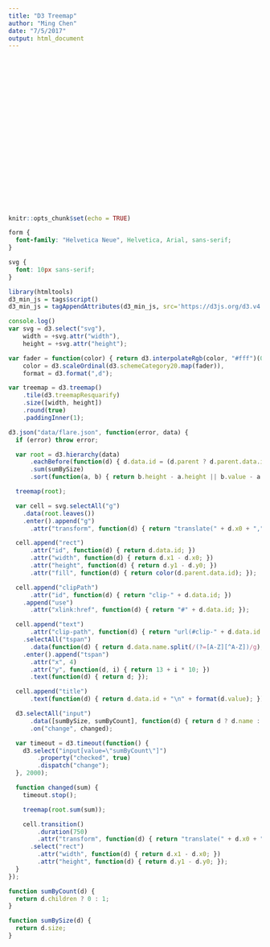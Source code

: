 ```yaml
---
title: "D3 Treemap"
author: "Ming Chen"
date: "7/5/2017"
output: html_document
---
```


<script src="https://d3js.org/d3.v4.min.js"></script>
<svg width="960" height="570"></svg>

```r
knitr::opts_chunk$set(echo = TRUE)
```


```css
form {
  font-family: "Helvetica Neue", Helvetica, Arial, sans-serif;
}

svg {
  font: 10px sans-serif;
}
```


```r
library(htmltools)
d3_min_js = tags$script()
d3_min_js = tagAppendAttributes(d3_min_js, src='https://d3js.org/d3.v4.min.js')
```

```js
console.log()
var svg = d3.select("svg"),
    width = +svg.attr("width"),
    height = +svg.attr("height");

var fader = function(color) { return d3.interpolateRgb(color, "#fff")(0.2); },
    color = d3.scaleOrdinal(d3.schemeCategory20.map(fader)),
    format = d3.format(",d");

var treemap = d3.treemap()
    .tile(d3.treemapResquarify)
    .size([width, height])
    .round(true)
    .paddingInner(1);

d3.json("data/flare.json", function(error, data) {
  if (error) throw error;

  var root = d3.hierarchy(data)
      .eachBefore(function(d) { d.data.id = (d.parent ? d.parent.data.id + "." : "") + d.data.name; })
      .sum(sumBySize)
      .sort(function(a, b) { return b.height - a.height || b.value - a.value; });

  treemap(root);

  var cell = svg.selectAll("g")
    .data(root.leaves())
    .enter().append("g")
      .attr("transform", function(d) { return "translate(" + d.x0 + "," + d.y0 + ")"; });

  cell.append("rect")
      .attr("id", function(d) { return d.data.id; })
      .attr("width", function(d) { return d.x1 - d.x0; })
      .attr("height", function(d) { return d.y1 - d.y0; })
      .attr("fill", function(d) { return color(d.parent.data.id); });

  cell.append("clipPath")
      .attr("id", function(d) { return "clip-" + d.data.id; })
    .append("use")
      .attr("xlink:href", function(d) { return "#" + d.data.id; });

  cell.append("text")
      .attr("clip-path", function(d) { return "url(#clip-" + d.data.id + ")"; })
    .selectAll("tspan")
      .data(function(d) { return d.data.name.split(/(?=[A-Z][^A-Z])/g); })
    .enter().append("tspan")
      .attr("x", 4)
      .attr("y", function(d, i) { return 13 + i * 10; })
      .text(function(d) { return d; });

  cell.append("title")
      .text(function(d) { return d.data.id + "\n" + format(d.value); });

  d3.selectAll("input")
      .data([sumBySize, sumByCount], function(d) { return d ? d.name : this.value; })
      .on("change", changed);

  var timeout = d3.timeout(function() {
    d3.select("input[value=\"sumByCount\"]")
        .property("checked", true)
        .dispatch("change");
  }, 2000);

  function changed(sum) {
    timeout.stop();

    treemap(root.sum(sum));

    cell.transition()
        .duration(750)
        .attr("transform", function(d) { return "translate(" + d.x0 + "," + d.y0 + ")"; })
      .select("rect")
        .attr("width", function(d) { return d.x1 - d.x0; })
        .attr("height", function(d) { return d.y1 - d.y0; });
  }
});

function sumByCount(d) {
  return d.children ? 0 : 1;
}

function sumBySize(d) {
  return d.size;
}
```

